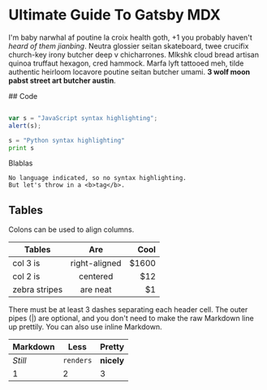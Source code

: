 
# Ultimate Guide To Gatsby MDX

I'm baby narwhal af poutine la croix health goth, +1 you probably haven't _heard of them jianbing_. Neutra glossier seitan skateboard, twee crucifix church-key irony butcher deep v chicharrones. Mlkshk cloud bread artisan quinoa truffaut hexagon, cred hammock. Marfa lyft tattooed meh, tilde authentic heirloom locavore poutine seitan butcher umami. **3 wolf moon pabst street art butcher austin**.

<Counter />
## Code 

<div className="code">

```javascript

var s = "JavaScript syntax highlighting";
alert(s);

```


```python
s = "Python syntax highlighting"
print s
```

Blablas

```
No language indicated, so no syntax highlighting. 
But let's throw in a <b>tag</b>.
```
</div>

## Tables 

Colons can be used to align columns.


| Tables        | Are           | Cool  |
| ------------- |:-------------:| -----:|
| col 3 is      | right-aligned | $1600 |
| col 2 is      | centered      |   $12 |
| zebra stripes | are neat      |    $1 |


There must be at least 3 dashes separating each header cell.
The outer pipes (|) are optional, and you don't need to make the 
raw Markdown line up prettily. You can also use inline Markdown.

Markdown | Less | Pretty
--- | --- | ---
*Still* | `renders` | **nicely**
1 | 2 | 3